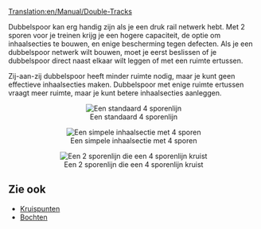 [[Translation:en/Manual/Double-Tracks]]

Dubbelspoor kan erg handig zijn als je een druk rail netwerk hebt. Met 2 sporen voor je treinen krijg je een hogere capaciteit, de optie om inhaalsecties te bouwen, en enige bescherming tegen defecten.
Als je een dubbelspoor netwerk wilt bouwen, moet je eerst beslissen of je dubbelspoor direct naast elkaar wilt leggen of met een ruimte ertussen.

Zij-aan-zij dubbelspoor heeft minder ruimte nodig, maar je kunt geen effectieve inhaalsecties maken.
Dubbelspoor met enige ruimte ertussen vraagt meer ruimte, maar je kunt betere inhaalsecties aanleggen.

<center>[[File:en/Normal 4 track.png|center|none|frame|Een standaard 4 sporenlijn]]</center>
<center>[[File:en/Simple overtaking.png|center|none|frame|Een simpele inhaalsectie met 4 sporen]]</center>
<center>[[File:en/2 track - 4 track.png|center|none|frame|Een 2 sporenlijn die een 4 sporenlijn kruist]]</center>

== Zie ook ==
*[[nl/Community/Junctionary/Kruispunt|Kruispunten]]
*[[nl/unsorted/Bochten|Bochten]]